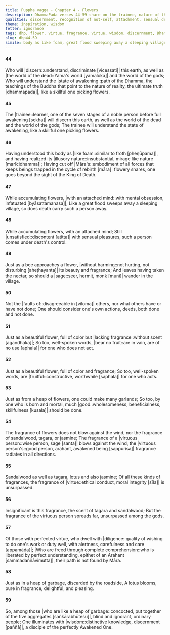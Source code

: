 ```yaml
---
title: Puppha vagga - Chapter 4 - Flowers
description: DhammaPada verses 44-59 share on the trainee, nature of the body, what happens to one who dwells with an attached mind, how a sage should wander in village, one who speaks on virtue and wisdom though various similes. The fragrance of virtue is compared to the fragrance of flowers, and the virtue of the noble person is said to spread in all directions.
qualities: discernment, recognition of not-self, attachment, sensual desire, ethical conduct, full awareness, wisdom
theme: inspiration, wisdom
fetter: ignorance
tags: dhp, flower, virtue, fragrance, virtue, wisdom, discernment, Dhamma, trainee, death, Māra, obsession, sensual pleasures, monk, noble person, wisdom
slug: dhp44-59
simile: body as like foam, great flood sweeping away a sleeping village, heap of garbage discarded by the roadside, fragrance of flowers
---
```


#### 44

Who will |discern::understand, discriminate [vicessati]| this earth,
as well as |the world of the dead::Yama's world [yamaloka]| and the world of the gods;
Who will understand the |state of awakening::path of the Dhamma, the teachings of the Buddha that point to the nature of reality, the ultimate truth [dhammapada]|,
like a skillful one picking flowers.

#### 45

The |trainee::learner, one of the seven stages of a noble person before full awakening [sekha]| will discern this earth,
as well as the world of the dead and the world of the gods;
The trainee will understand the state of awakening,
like a skillful one picking flowers.

#### 46

Having understood this body as |like foam::similar to froth [pheṇūpama]|,
and having realized its |illusory nature::insubstantial, mirage like nature [marīcidhamma]|;
Having cut off |Māra's::embodiment of all forces that keeps beings trapped in the cycle of rebirth [māra]| flowery snares,
one goes beyond the sight of the King of Death.

#### 47

While accumulating flowers,
|with an attached mind::with mental obsession, infatuated [byāsattamanasa]|;
Like a great flood sweeps away a sleeping village,
so does death carry such a person away.

#### 48

While accumulating flowers,
with an attached mind;
Still |unsatisfied::discontent [atitta]| with sensual pleasures,
such a person comes under death's control.

#### 49

Just as a bee approaches a flower,
|without harming::not hurting, not disturbing [aheṭhayanta]| its beauty and fragrance;
And leaves having taken the nectar,
so should a |sage::seer, hermit, monk [munī]| wander in the village.

#### 50

Not the |faults of::disagreeable in [viloma]| others,
nor what others have or have not done;
One should consider one's own actions,
deeds, both done and not done.

#### 51

Just as a beautiful flower,
full of color but |lacking fragrance::without scent [agandhaka]|;
So too, well-spoken words,
|bear no fruit::are in vain, are of no use [aphala]| for one who does not act.

#### 52

Just as a beautiful flower,
full of color and fragrance;
So too, well-spoken words,
are |fruitful::constructive, worthwhile [saphala]| for one who acts.

#### 53

Just as from a heap of flowers,
one could make many garlands;
So too, by one who is born and mortal,
much |good::wholesomeness, beneficialness, skillfulness [kusala]| should be done.

#### 54

The fragrance of flowers does not blow against the wind,
nor the fragrance of sandalwood, tagara, or jasmine;
The fragrance of a |virtuous person::wise person, sage [santa]| blows against the wind,
the |virtuous person's::good person, arahant, awakened being [sappurisa]| fragrance radiates in all directions.

#### 55

Sandalwood as well as tagara,
lotus and also jasmine;
Of all these kinds of fragrances,
the fragrance of |virtue::ethical conduct, moral integrity [sīla]| is unsurpassed.

#### 56

Insignificant is this fragrance,
the scent of tagara and sandalwood;
But the fragrance of the virtuous person spreads far,
unsurpassed among the gods.

#### 57

Of those with perfected virtue,
who dwell with |diligence::quality of wishing to do one's work or duty well, with alertness, carefulness and care [appamāda]|;
|Who are freed through complete comprehension::who is liberated by perfect understanding, epithet of an Arahant [sammadaññāvimutta]|,
their path is not found by Māra.

#### 58

Just as in a heap of garbage,
discarded by the roadside,
A lotus blooms,
pure in fragrance, delightful, and pleasing.

#### 59

So, among those |who are like a heap of garbage::concocted, put together of the five aggregates [saṅkārabhūtesu]|,
blind and ignorant, ordinary people;
One illuminates with |wisdom::distinctive knowledge, discernment [paññā]|,
a disciple of the perfectly Awakened One.